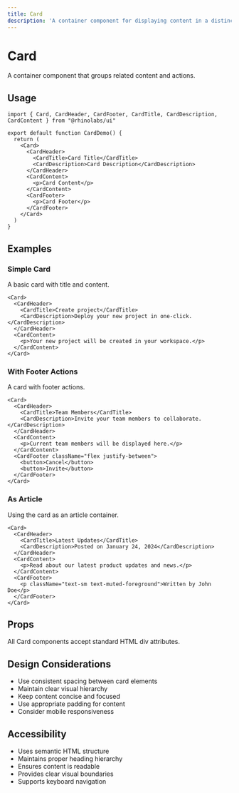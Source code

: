 ```yaml
---
title: Card
description: 'A container component for displaying content in a distinct visual section.'
---
```



# Card

A container component that groups related content and actions.

## Usage

```tsx
import { Card, CardHeader, CardFooter, CardTitle, CardDescription, CardContent } from "@rhinolabs/ui"

export default function CardDemo() {
  return (
    <Card>
      <CardHeader>
        <CardTitle>Card Title</CardTitle>
        <CardDescription>Card Description</CardDescription>
      </CardHeader>
      <CardContent>
        <p>Card Content</p>
      </CardContent>
      <CardFooter>
        <p>Card Footer</p>
      </CardFooter>
    </Card>
  )
}
```

## Examples

### Simple Card

A basic card with title and content.

```tsx
<Card>
  <CardHeader>
    <CardTitle>Create project</CardTitle>
    <CardDescription>Deploy your new project in one-click.</CardDescription>
  </CardHeader>
  <CardContent>
    <p>Your new project will be created in your workspace.</p>
  </CardContent>
</Card>
```

### With Footer Actions

A card with footer actions.

```tsx
<Card>
  <CardHeader>
    <CardTitle>Team Members</CardTitle>
    <CardDescription>Invite your team members to collaborate.</CardDescription>
  </CardHeader>
  <CardContent>
    <p>Current team members will be displayed here.</p>
  </CardContent>
  <CardFooter className="flex justify-between">
    <button>Cancel</button>
    <button>Invite</button>
  </CardFooter>
</Card>
```

### As Article

Using the card as an article container.

```tsx
<Card>
  <CardHeader>
    <CardTitle>Latest Updates</CardTitle>
    <CardDescription>Posted on January 24, 2024</CardDescription>
  </CardHeader>
  <CardContent>
    <p>Read about our latest product updates and news.</p>
  </CardContent>
  <CardFooter>
    <p className="text-sm text-muted-foreground">Written by John Doe</p>
  </CardFooter>
</Card>
```

## Props

All Card components accept standard HTML div attributes.

## Design Considerations

- Use consistent spacing between card elements
- Maintain clear visual hierarchy
- Keep content concise and focused
- Use appropriate padding for content
- Consider mobile responsiveness

## Accessibility

- Uses semantic HTML structure
- Maintains proper heading hierarchy
- Ensures content is readable
- Provides clear visual boundaries
- Supports keyboard navigation
